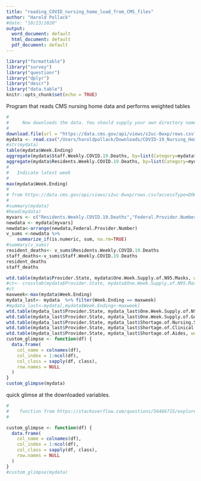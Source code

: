 ```yaml
---
title: "reading_COVID_nursing_home_load_from_CMS_files"
author: "Harold Pollack"
#date: "10/23/2020"
output:
  word_document: default
  html_document: default
  pdf_document: default
---
```


```r
library("formattable")
library("survey")
library("questionr")
library("dplyr")
library("descr")
library("data.table")
knitr::opts_chunk$set(echo = TRUE)
```

Program that reads CMS nursing home data and performs weighted tables

```r
#
#     Now downloads the data. You should supply your own directory names. Users/haroldpollack/Downloads is mine.
#
download.file(url = "https://data.cms.gov/api/views/s2uc-8wxp/rows.csv?accessType=DOWNLOAD", destfile = "/Users/haroldpollack/Downloads/COVID-19_Nursing_Home_Dataset.csv")
mydata <- read.csv("/Users/haroldpollack/Downloads/COVID-19_Nursing_Home_Dataset.csv")
#str(mydata)
table(mydata$Week.Ending)
aggregate(mydata$Staff.Weekly.COVID.19.Deaths, by=list(Category=mydata$Week.Ending), na.rm=TRUE, FUN=sum)
aggregate(mydata$Residents.Weekly.COVID.19.Deaths, by=list(Category=mydata$Week.Ending), na.rm=TRUE, FUN=sum)
#
#   Indicate latest week
#
max(mydata$Week.Ending)
#
# from https://data.cms.gov/api/views/s2uc-8wxp/rows.csv?accessType=DOWNLOAD, https://data.cms.gov/Special-Programs-Initiatives-COVID-19-Nursing-Home/COVID-19-Nursing-Home-Dataset/s2uc-8wxp/data
#
#summary(mydata)
#head(mydata)
myvars <- c("Residents.Weekly.COVID.19.Deaths","Federal.Provider.Number","Staff.Weekly.COVID.19.Deaths")
newdata <- mydata[myvars]
newdata<-arrange(newdata,Federal.Provider.Number)
v_sums <-newdata %>%
    summarize_if(is.numeric, sum, na.rm=TRUE)
#summary(v_sums)
resident_deaths<- v_sums$Residents.Weekly.COVID.19.Deaths
staff_deaths<-v_sums$Staff.Weekly.COVID.19.Deaths
resident_deaths
staff_deaths

wtd.table(mydata$Provider.State, mydata$One.Week.Supply.of.N95.Masks, weights=mydata$Total.Number.of.Occupied.Beds)
#ct<- crosstab(mydata$Provider.State, mydata$One.Week.Supply.of.N95.Masks, weight=mydata$Total.Number.of.Occupied.Beds, xlab = "state", ylab = "Mask supply")
#ct
maxweek<-max(mydata$Week.Ending)
mydata_last<- mydata  %>% filter(Week.Ending == maxweek)
#mydata_last<-mydata[,mydata$Week.Ending<-maxweek]
wtd.table(mydata_last$Provider.State, mydata_last$One.Week.Supply.of.N95.Masks, weights=mydata_last$Total.Number.of.Occupied.Beds)
wtd.table(mydata_last$Provider.State, mydata_last$One.Week.Supply.of.Gowns, weights=mydata_last$Total.Number.of.Occupied.Beds)
wtd.table(mydata_last$Provider.State, mydata_last$Shortage.of.Nursing.Staff, weights=mydata_last$Total.Number.of.Occupied.Beds)
wtd.table(mydata_last$Provider.State, mydata_last$Shortage.of.Clinical.Staff, weights=mydata_last$Total.Number.of.Occupied.Beds)
wtd.table(mydata_last$Provider.State, mydata_last$Shortage.of.Aides, weights=mydata_last$Total.Number.of.Occupied.Beds)
custom_glimpse <- function(df) {
  data.frame(
    col_name = colnames(df),
    col_index = 1:ncol(df),
    col_class = sapply(df, class),
    row.names = NULL
  )
}
custom_glimpse(mydata)
```

quick glimse at the downloaded variables.

```r
#
#    function from https://stackoverflow.com/questions/56466715/explore-data-frame-and-provide-numbered-list-of-variables-in-r
#

custom_glimpse <- function(df) {
  data.frame(
    col_name = colnames(df),
    col_index = 1:ncol(df),
    col_class = sapply(df, class),
    row.names = NULL
  )
}
#custom_glimpse(mydata)
```
